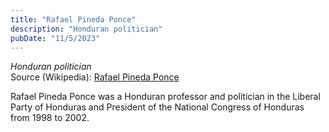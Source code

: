 ```yaml
---
title: "Rafael Pineda Ponce"
description: "Honduran politician"
pubDate: "11/5/2023"
---
```


*Honduran politician*  
Source (Wikipedia): [Rafael Pineda Ponce][1]

Rafael Pineda Ponce was a Honduran professor and politician in the Liberal Party of Honduras and President of the National Congress of Honduras from 1998 to 2002.

[1]: https://en.wikipedia.org/wiki/Rafael_Pineda_Ponce
